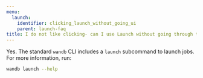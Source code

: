 ```yaml
---
menu:
  launch:
    identifier: clicking_launch_without_going_ui
    parent: launch-faq
title: I do not like clicking- can I use Launch without going through the UI?
---
```


Yes. The standard `wandb` CLI includes a `launch` subcommand to launch jobs. For more information, run:

```bash
wandb launch --help
```